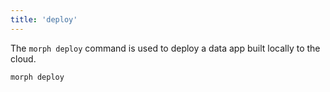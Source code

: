 ```yaml
---
title: 'deploy'
---
```


The `morph deploy` command is used to deploy a data app built locally to the cloud.

```bash Shell
morph deploy
```
